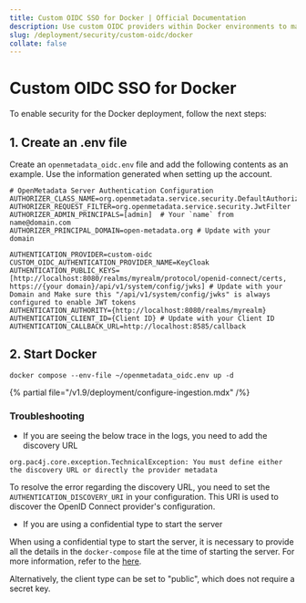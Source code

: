 ```yaml
---
title: Custom OIDC SSO for Docker | Official Documentation
description: Use custom OIDC providers within Docker environments to manage authentication securely across diverse application services and endpoints.
slug: /deployment/security/custom-oidc/docker
collate: false
---
```


# Custom OIDC SSO for Docker

To enable security for the Docker deployment, follow the next steps:

## 1. Create an .env file

Create an `openmetadata_oidc.env` file and add the following contents as an example. Use the information
generated when setting up the account.

```shell
# OpenMetadata Server Authentication Configuration
AUTHORIZER_CLASS_NAME=org.openmetadata.service.security.DefaultAuthorizer
AUTHORIZER_REQUEST_FILTER=org.openmetadata.service.security.JwtFilter
AUTHORIZER_ADMIN_PRINCIPALS=[admin]  # Your `name` from name@domain.com
AUTHORIZER_PRINCIPAL_DOMAIN=open-metadata.org # Update with your domain

AUTHENTICATION_PROVIDER=custom-oidc
CUSTOM_OIDC_AUTHENTICATION_PROVIDER_NAME=KeyCloak
AUTHENTICATION_PUBLIC_KEYS=[http://localhost:8080/realms/myrealm/protocol/openid-connect/certs, https://{your domain}/api/v1/system/config/jwks] # Update with your Domain and Make sure this "/api/v1/system/config/jwks" is always configured to enable JWT tokens
AUTHENTICATION_AUTHORITY={http://localhost:8080/realms/myrealm}
AUTHENTICATION_CLIENT_ID={Client ID} # Update with your Client ID
AUTHENTICATION_CALLBACK_URL=http://localhost:8585/callback
```

## 2. Start Docker

```commandline
docker compose --env-file ~/openmetadata_oidc.env up -d
```

{% partial file="/v1.9/deployment/configure-ingestion.mdx" /%}

### Troubleshooting

* If you are seeing the below trace in the logs, you need to add the discovery URL

```
org.pac4j.core.exception.TechnicalException: You must define either the discovery URL or directly the provider metadata
```

To resolve the error regarding the discovery URL, you need to set the `AUTHENTICATION_DISCOVERY_URI` in your configuration. This URI is used to discover the OpenID Connect provider's configuration.

* If you are using a confidential type to start the server

When using a confidential type to start the server, it is necessary to provide all the details in the `docker-compose` file at the time of starting the server. For more information, refer to the [here](https://github.com/open-metadata/OpenMetadata/blob/main/conf/openmetadata.yaml#L179C3-L190C59).

Alternatively, the client type can be set to "public", which does not require a secret key.
